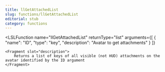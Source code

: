 ```yaml
---
title: llGetAttachedList
slug: functions/llGetAttachedList
editorial: stub
category: functions
---
```


<LSLFunction
	name="llGetAttachedList"
	returnType="list"
	arguments={[
	{
		"name": "ID",
		"type": "key",
		"description": "Avatar to get attachments"
	}
]}
>
	<Fragment slot="description">
		Returns a list of keys of all visible (not HUD) attachments on the avatar identified by the ID argument
	</Fragment>
</LSLFunction>
